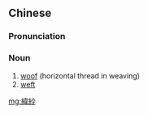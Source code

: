 {{also|纬纱}}
==Chinese==
{{zh-forms|s=纬纱}}

===Pronunciation===
{{zh-pron
|m=wěishā
|cat=n
}}

===Noun===
{{zh-noun}}

# [[woof]] (horizontal thread in weaving)
# [[weft]]

[[mg:緯紗]]